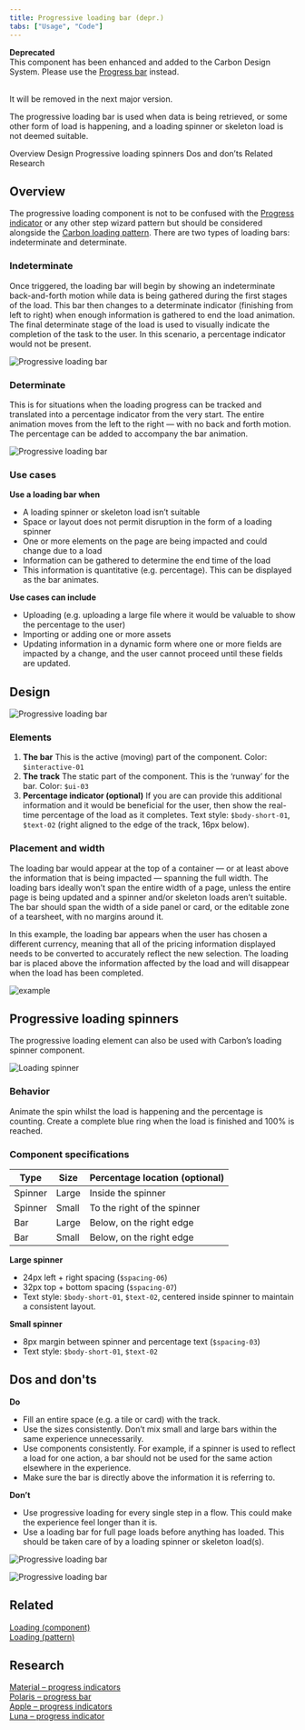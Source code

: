 ```yaml
---
title: Progressive loading bar (depr.)
tabs: ["Usage", "Code"]
---
```


<InlineNotification kind="warning">

**Deprecated** <br />
This component has been enhanced and added to the Carbon Design System. Please use the [Progress bar](https://carbondesignsystem.com/components/progress-bar/usage/) instead. <br/><br/>


It will be removed in the next major version.

</InlineNotification> 



<PageDescription>

The progressive loading bar is used when data is being retrieved, or some other form of load is happening, and a loading spinner or skeleton load is not deemed suitable.

</PageDescription>

<AnchorLinks>
  <AnchorLink>Overview</AnchorLink>
  <AnchorLink>Design</AnchorLink>
  <AnchorLink>Progressive loading spinners</AnchorLink>
  <AnchorLink>Dos and don’ts</AnchorLink>
  <AnchorLink>Related</AnchorLink>
  <AnchorLink>Research</AnchorLink>
</AnchorLinks>

## Overview

The progressive loading component is not to be confused with the [Progress indicator](https://www.carbondesignsystem.com/components/progress-indicator/usage) or any other step wizard pattern but should be considered alongside the [Carbon loading pattern](https://www.carbondesignsystem.com/patterns/loading-pattern/).
There are two types of loading bars: indeterminate and determinate.

### Indeterminate

Once triggered, the loading bar will begin by showing an indeterminate back-and-forth motion while data is being gathered during the first stages of the load. This bar then changes to a determinate indicator (finishing from left to right) when enough information is gathered to end the load animation. The final determinate stage of the load is used to visually indicate the completion of the task to the user. In this scenario, a percentage indicator would not be present.

<Row>
  <Column colLg={12}>

![Progressive loading bar](images/load-indeterminate.gif)

  </Column>
</Row>

### Determinate

This is for situations when the loading progress can be tracked and translated into a percentage indicator from the very start. The entire animation moves from the left to the right — with no back and forth motion. The percentage can be added to accompany the bar animation.

<Row>
  <Column colLg={12}>

![Progressive loading bar](images/load-determinate.gif)

  </Column>
</Row>

### Use cases

**Use a loading bar when**

- A loading spinner or skeleton load isn’t suitable
- Space or layout does not permit disruption in the form of a loading spinner
- One or more elements on the page are being impacted and could change due to a load
- Information can be gathered to determine the end time of the load
- This information is quantitative (e.g. percentage). This can be displayed as the bar animates.

**Use cases can include**

- Uploading (e.g. uploading a large file where it would be valuable to show the percentage to the user)
- Importing or adding one or more assets
- Updating information in a dynamic form where one or more fields are impacted by a change, and the user cannot proceed until these fields are updated.

## Design

<Row>
  <Column colLg={8}>

![Progressive loading bar](images/bar-specs.png)

  </Column>
</Row>

### Elements

1. **The bar** This is the active (moving) part of the component.
   Color: `$interactive-01`
2. **The track** The static part of the component. This is the ‘runway’ for the bar.
   Color: `$ui-03`
3. **Percentage indicator (optional)** If you are can provide this additional information and it would be beneficial for the user, then show the real-time percentage of the load as it completes.
   Text style: `$body-short-01`, `$text-02` (right aligned to the edge of the track, 16px below).

### Placement and width

The loading bar would appear at the top of a container — or at least above the information that is being impacted — spanning the full width. The loading bars ideally won’t span the entire width of a page, unless the entire page is being updated and a spinner and/or skeleton loads aren’t suitable. The bar should span the width of a side panel or card, or the editable zone of a tearsheet, with no margins around it.

In this example, the loading bar appears when the user has chosen a different currency, meaning that all of the pricing information displayed needs to be converted to accurately reflect the new selection. The loading bar is placed above the information affected by the load and will disappear when the load has been completed.

<Row>
  <Column colMd={6} colLg={8}>

![example](images/pricing2.png)

  </Column>
</Row>

## Progressive loading spinners

The progressive loading element can also be used with Carbon’s loading spinner component.

<Row>
  <Column colLg={8}>

![Loading spinner](images/spinner-specs.png)

  </Column>
</Row>

### Behavior

Animate the spin whilst the load is happening and the percentage is counting. Create a complete blue ring when the load is finished and 100% is reached.

### Component specifications

| Type    | Size  | Percentage location (optional) |
| ------- | ----- | ------------------------------ |
| Spinner | Large | Inside the spinner             |
| Spinner | Small | To the right of the spinner    |
| Bar     | Large | Below, on the right edge       |
| Bar     | Small | Below, on the right edge       |

**Large spinner**

- 24px left + right spacing (`$spacing-06`)
- 32px top + bottom spacing (`$spacing-07`)
- Text style: `$body-short-01`, `$text-02`, centered inside spinner to maintain a consistent layout.

**Small spinner**

- 8px margin between spinner and percentage text (`$spacing-03`)
- Text style: `$body-short-01`, `$text-02`

## Dos and don'ts

**Do**

- Fill an entire space (e.g. a tile or card) with the track.
- Use the sizes consistently. Don’t mix small and large bars within the same experience unnecessarily.
- Use components consistently. For example, if a spinner is used to reflect a load for one action, a bar should not be used for the same action elsewhere in the experience.
- Make sure the bar is directly above the information it is referring to.

**Don’t**

- Use progressive loading for every single step in a flow. This could make the experience feel longer than it is.
- Use a loading bar for full page loads before anything has loaded. This should be taken care of by a loading spinner or skeleton load(s).

<Row>
  <Column colMd={4} colLg={6}>
  <DoDontExample type="do" caption="Make sure the track spans the entire width of where it is placed (for example, the top of a card).">

![Progressive loading bar](images/do-card.png)

  </DoDontExample>
  </Column>
  <Column colMd={4} colLg={6}>
  <DoDontExample type="dark" caption="Don’t leave awkward margins around the track.">

![Progressive loading bar](images/dont-card.png)

  </DoDontExample>
  </Column>
</Row>

## Related

[Loading (component)](https://www.carbondesignsystem.com/components/loading/usage/)  
[Loading (pattern)](https://www.carbondesignsystem.com/patterns/loading-pattern/)

## Research

[Material – progress indicators](https://material.io/components/progress-indicators)  
[Polaris – progress bar](https://polaris.shopify.com/components/feedback-indicators/progress-bar)  
[Apple – progress indicators](https://developer.apple.com/design/human-interface-guidelines/ios/controls/progress-indicators/)  
[Luna – progress indicator](https://luna.sainsburys.co.uk/components/progress-indicator)
